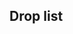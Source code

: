 ==Drop list==
<!--
AUTOGENERATED, leave a comment on this subpage if you have found any issues
(incorrect or missing info, non-optimal order, etc.)
Also, please list it in alphabetical order.
-->
{{Event/Section}}
{{DropList
|no_legend = true
|filter_button = true
|nodes = H, I, K, M, Q
|boss = I
|Akashi: I/Easy
|Akitsu Maru: I/Easy
|Akizuki: H/Medium, Q/Easy
|Asagumo: H/Easy, I/Easy, K/Easy, Q/Easy
|Etorofu: I/Easy
|Hatsukaze: H/Easy, K/Easy, Q/Easy
|Maruyu: H/Hard, Q/Easy
|Mutsu: I/Easy
|Naganami: I/Easy
|Shimakaze: I/Easy
|Shimushu: I/Easy
|Yamagumo: H/Easy, I/Easy, Q/Easy
}}
</div>{{clear}} <!-- collapsible -->